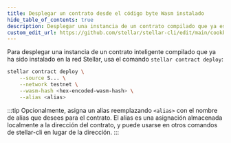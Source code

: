 ```yaml
---
title: Desplegar un contrato desde el código byte Wasm instalado
hide_table_of_contents: true
description: Desplegar una instancia de un contrato compilado que ya está instalado en la red
custom_edit_url: https://github.com/stellar/stellar-cli/edit/main/cookbook/deploy-contract.mdx
---
```


Para desplegar una instancia de un contrato inteligente compilado que ya ha sido instalado en la red Stellar, usa el comando `stellar contract deploy`:

```bash
stellar contract deploy \
    --source S... \
    --network testnet \
    --wasm-hash <hex-encoded-wasm-hash> \
    --alias <alias>
```

:::tip Opcionalmente, asigna un alias reemplazando `<alias>` con el nombre de alias que desees para el contrato. El alias es una asignación almacenada localmente a la dirección del contrato, y puede usarse en otros comandos de stellar-cli en lugar de la dirección. :::
